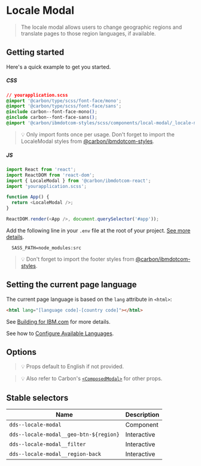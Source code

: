 
# Locale Modal

> The locale modal allows users to change geographic regions and translate pages
> to those region languages, if available.

## Getting started

Here's a quick example to get you started.

##### CSS

```css
// yourapplication.scss
@import '@carbon/type/scss/font-face/mono';
@import '@carbon/type/scss/font-face/sans';
@include carbon--font-face-mono();
@include carbon--font-face-sans();
@import '@carbon/ibmdotcom-styles/scss/components/local-modal/_locale-modal.scss';
```

> 💡 Only import fonts once per usage. Don't forget to import the LocaleModal
> styles from
> [@carbon/ibmdotcom-styles](https://github.com/carbon-design-system/ibm-dotcom-library/blob/master/packages/styles).

##### JS

```javascript
import React from 'react';
import ReactDOM from 'react-dom';
import { LocaleModal } from '@carbon/ibmdotcom-react';
import 'yourapplication.scss';

function App() {
  return <LocaleModal />;
}

ReactDOM.render(<App />, document.querySelector('#app'));
```

Add the following line in your `.env` file at the root of your project.
[See more details](https://github.com/carbon-design-system/ibm-dotcom-library/tree/master/packages/styles#usage).

```
  SASS_PATH=node_modules:src
```

> 💡 Don't forget to import the footer styles from
> [@carbon/ibmdotcom-styles](https://github.com/carbon-design-system/ibm-dotcom-library/blob/master/packages/styles).

## Setting the current page language

The current page language is based on the `lang` attribute in `<html>`:

```html
<html lang="[language code]-[country code]"></html>
```

See
[Building for IBM.com](https://github.com/carbon-design-system/ibm-dotcom-library/blob/master/docs/building-for-ibm-dotcom.md#page-language)
for more details.

See how to
[Configure Available Languages](https://github.com/carbon-design-system/ibm-dotcom-library/blob/master/docs/building-for-ibm-dotcom.md#page-language#configuring-available-languages).

## Options

<Props of={LocaleModal} />

> 💡 Props default to English if not provided.

> 💡 Also refer to Carbon's [`<ComposedModal>`](https://react.carbondesignsystem.com/?path=/story/composedmodal--using-child-nodes) for other props.

## Stable selectors

| Name                                   | Description |
| -------------------------------------- | ----------- |
| `dds--locale-modal`                    | Component   |
| `dds--locale-modal__geo-btn-${region}` | Interactive |
| `dds--locale-modal__filter`            | Interactive |
| `dds--locale-modal__region-back`       | Interactive |

<Description markdown={corsproxy} />

<Description markdown={contributing} />
